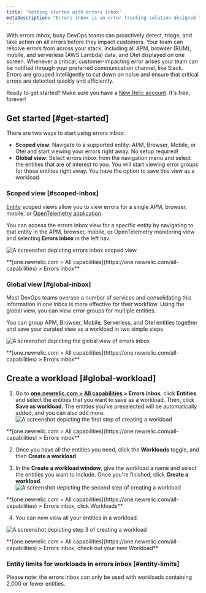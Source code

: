 ```yaml
---
title: 'Getting started with errors inbox'
metaDescription: "Errors inbox is an error tracking solution designed to give you the tools to proactively detect, triage, and resolve errors across your full application stack."
---
```






With errors inbox, busy DevOps teams can proactively detect, triage, and take action on all errors before they impact customers. Your team can resolve errors from across your stack, including all APM, browser (RUM), mobile, and serverless (AWS Lambda) data, and Otel displayed on one screen. Whenever a critical, customer-impacting error arises your team can be notified through your preferred communication channel, like Slack. Errors are grouped intelligently to cut down on noise and ensure that critical errors are detected quickly and efficiently.

Ready to get started? Make sure you have a [New Relic account](https://newrelic.com/signup). It's free, forever!

## Get started [#get-started]

There are two ways to start using errors inbox: 

* **Scoped view**: Navigate to a supported entity: APM, Browser, Mobile, or Otel and start viewing your errors right away. No setup required! 
* **Global view**: Select errors inbox from the navigation menu and select the entities that are of interest to you. You will start viewing error groups for those entities right away. You have the option to save this view as a workload.

### Scoped view [#scoped-inbox]

[Entity](/docs/new-relic-solutions/new-relic-one/core-concepts/what-entity-new-relic) scoped views allow you to view errors for a single APM, browser, mobile, or
[OpenTelemetry application](/docs/more-integrations/open-source-telemetry-integrations/opentelemetry/opentelemetry-introduction/#benefits). 

You can access the errors inbox view for a specific entity by navigating to that entity in the APM, browser, mobile, or OpenTelemetry monitoring view and selecting **Errors inbox** in the left nav.

<img
  title="Scoped view "
  alt="A screenshot depicting errors inbox scoped view"
  src={errorsinboxScopedView}
/>

<figcaption>**[one.newrelic.com > All capabilities](https://one.newrelic.com/all-capabilities) > Errors inbox** </figcaption>

### Global view [#global-inbox]

Most DevOps teams oversee a number of services and consolidating this information in one inbox is more effective for their workflow. Using the global view, you can view error groups for multiple entities.

You can group APM, Browser, Mobile, Serverless, and Otel entities together and save your curated view as a workload in two simple steps.

<img
  title="Global view"
  alt="A screenshot depicting the global view of errors inbox"
  src={errorsinboxGlobalView}
/>

<figcaption>**[one.newrelic.com > All capabilities](https://one.newrelic.com/all-capabilities) > Errors inbox** </figcaption>

## Create a workload [#global-workload]
  
1. Go to **[one.newrelic.com > All capabilities](https://one.newrelic.com/all-capabilities) > Errors inbox**, click **Entities** and select the entities that you want to save as a workload. Then, click **Save as workload**. 
  The entities you've preselected will be automatically added, and you can also add more.
  <img
    title="Errors inbox for Entities"
    alt="A screenshot depicting the first step of creating a workload"
    src={errorsinboxCreateaWorkloadStep1}
  />

  <figcaption>**[one.newrelic.com > All capabilities](https://one.newrelic.com/all-capabilities) > Errors inbox** </figcaption>

2. Once you have all the entities you need, click the **Workloads** toggle, and then **Create a workload**. 

3. In the **Create a workload window**, give the workload a name and select the entities you want to include. Once you're finished, click **Create a workload**.
  <img
    title="Errors inbox for Workloads"
    alt="A screenshot depicting the second step of creating a workload"
    src={errorsinboxCreateaWorkloadStep2}
  />

  <figcaption>**[one.newrelic.com > All capabilities](https://one.newrelic.com/all-capabilities) > Errors inbox, click Workloads** </figcaption>

4. You can now view all your entities in a workload.

<img
  title="Your new workload"
  alt="A screenshot depicting step 3 of creating a workload"
  src={errorsinboxCreateaWorkloadStep3}
/>

<figcaption>**[one.newrelic.com > All capabilities](https://one.newrelic.com/all-capabilities) > Errors inbox, check out your new Workload** </figcaption>

### Entity limits for workloads in errors inbox [#entity-limits] 

Please note: the errors inbox can only be used with workloads containing 2,000 or fewer entities. 

